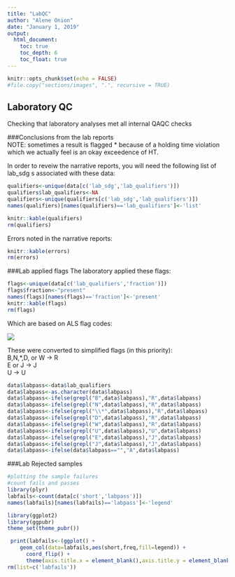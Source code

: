 ```yaml
---
title: "LabQC"
author: "Alene Onion"
date: "January 1, 2019"
output:
  html_document:
    toc: true
    toc_depth: 6
    toc_float: true
---
```


```r
knitr::opts_chunk$set(echo = FALSE)
#file.copy("sections/images", ".", recursive = TRUE)
```


## Laboratory QC    
Checking that laboratory analyses met all internal QAQC checks  

###Conclusions from the lab reports  
NOTE: sometimes a result is flagged * because of a holding time violation which we actually feel is an okay exceedence of HT.  

In order to reveiw the narrative reports, you will need the following list of lab_sdg s associated with these data:  
```r
qualifiers<-unique(data[c('lab_sdg','lab_qualifiers')])
qualifiers$lab_qualifiers<-NA
qualifiers<-unique(qualifiers[c('lab_sdg','lab_qualifiers')])
names(qualifiers)[names(qualifiers)=='lab_qualifiers']<-'list'

knitr::kable(qualifiers)
rm(qualifiers)
```

Errors noted in the narrative reports:  
```r
knitr::kable(errors)
rm(errors)
```


###Lab applied flags
The laboratory applied these flags: 
```r
flags<-unique(data[c('lab_qualifiers','fraction')])
flags$fraction<-"present"
names(flags)[names(flags)=='fraction']<-'present'
knitr::kable(flags)
rm(flags)
```

Which are based on ALS flag codes:  

![](sections/data/ALSflags.png)

These were converted to simplified flags (in this priority):  
B,N,*,D, or W  -> R  
E or J  -> J  
U -> U  

```r
data$labpass<-data$lab_qualifiers
data$labpass<-as.character(data$labpass)
data$labpass<-ifelse(grepl("B",data$labpass),"R",data$labpass)
data$labpass<-ifelse(grepl("N",data$labpass),"R",data$labpass)
data$labpass<-ifelse(grepl("\\*",data$labpass),"R",data$labpass)
data$labpass<-ifelse(grepl("D",data$labpass),"R",data$labpass)
data$labpass<-ifelse(grepl("W",data$labpass),"R",data$labpass)
data$labpass<-ifelse(grepl("U",data$labpass),"U",data$labpass)
data$labpass<-ifelse(grepl("E",data$labpass),"J",data$labpass)
data$labpass<-ifelse(grepl("J",data$labpass),"J",data$labpass)
data$labpass<-ifelse(data$labpass=="","A",data$labpass)
```

###Lab Rejected samples
```r
#plotting the sample failures
#count fails and passes
library(plyr)
labfails<-count(data[c('short','labpass')])
names(labfails)[names(labfails)=='labpass']<-'legend'

library(ggplot2)
library(ggpubr)
theme_set(theme_pubr())

 print(labfails<-(ggplot() +
    geom_col(data=labfails,aes(short,freq,fill=legend)) +
      coord_flip() +
      theme(axis.title.x = element_blank(),axis.title.y = element_blank())))
rm(list=c('labfails'))
```